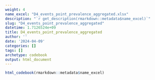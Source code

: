 ```yaml
---
weight: 4
name_excel: "D4_events_point_prevalence_aggregated.xlsx"
description: "`r get_description(rmarkdown::metadata$name_excel)`"
slug: "D4_events_point_prevalence_aggregated"
datetime: 1.7126524e+09
title: D4_events_point_prevalence_aggregated
author: ''
date: '2024-04-09'
categories: []
tags: []
archetype: codebook
output: html_document
---
```


```r
html_codebook(rmarkdown::metadata$name_excel)
```
